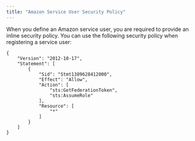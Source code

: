 ```yaml
---
title: "Amazon Service User Security Policy"
---
```


<div id="ark_aws_service_user_security_policy" class="registered_link"></div>


When you define an Amazon service user, you are required to provide an inline security policy. You can use the following security policy when registering a service user:

    {
        "Version": "2012-10-17",
        "Statement": [
            {
                "Sid": "Stmt1389628412000",
                "Effect": "Allow",
                "Action": [
                    "sts:GetFederationToken",
                    "sts:AssumeRole" 
                ],
                "Resource": [
                    "*" 
                ]
            }
        ]
    }
